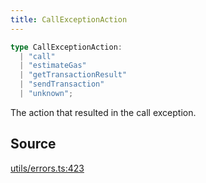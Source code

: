 ```yaml
---
title: CallExceptionAction
---
```


```ts
type CallExceptionAction: 
  | "call"
  | "estimateGas"
  | "getTransactionResult"
  | "sendTransaction"
  | "unknown";
```

The action that resulted in the call exception.

## Source

[utils/errors.ts:423](https://github.com/dominant-strategies/quais.js/blob/7ad0a969a30d30fc2cf79fa0dcda980927cb6fd5/src/utils/errors.ts#L423)
